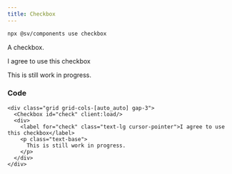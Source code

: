 ```yaml
---
title: Checkbox
---
```



```bash
npx @sv/components use checkbox
```

A checkbox.

<div class="not-content flex items-center justify-center">
  <div class="grid grid-cols-[auto_auto] gap-3">
    <Checkbox id="check" client:load/>
    <div>
      <label for="check" class="text-lg cursor-pointer">I agree to use this checkbox</label>
      <p class="text-base">
        This is still work in progress.
      </p>
    </div>
  </div>
</div>

### Code
```tsx
<div class="grid grid-cols-[auto_auto] gap-3">
  <Checkbox id="check" client:load/>
  <div>
    <label for="check" class="text-lg cursor-pointer">I agree to use this checkbox</label>
    <p class="text-base">
      This is still work in progress.
    </p>
  </div>
</div>
```
